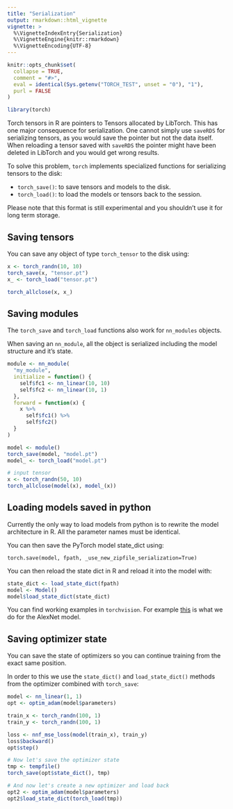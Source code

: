 ```yaml
---
title: "Serialization"
output: rmarkdown::html_vignette
vignette: >
  %\VignetteIndexEntry{Serialization}
  %\VignetteEngine{knitr::rmarkdown}
  %\VignetteEncoding{UTF-8}
---
```


```r
knitr::opts_chunk$set(
  collapse = TRUE,
  comment = "#>",
  eval = identical(Sys.getenv("TORCH_TEST", unset = "0"), "1"),
  purl = FALSE
)
```

```r
library(torch)
```

Torch tensors in R are pointers to Tensors allocated by LibTorch.
This has one major consequence for serialization. One cannot simply
use `saveRDS` for serializing tensors, as you would save the pointer but not the data itself. When reloading a tensor saved with `saveRDS` the pointer might have been deleted in LibTorch and you would get wrong results.

To solve this problem, `torch` implements specialized functions for serializing tensors to the disk:

- `torch_save()`: to save tensors and models to the disk.
- `torch_load()`: to load the models or tensors back to the session.

Please note that this format is still experimental and you shouldn't use it for long term storage.

## Saving tensors

You can save any object of type `torch_tensor` to the disk using:

```r
x <- torch_randn(10, 10)
torch_save(x, "tensor.pt")
x_ <- torch_load("tensor.pt")

torch_allclose(x, x_)
```
## Saving modules

The `torch_save` and `torch_load` functions also work for `nn_modules` objects.

When saving an `nn_module`, all the object is serialized including the model structure and it's state.

```r
module <- nn_module(
  "my_module",
  initialize = function() {
    self$fc1 <- nn_linear(10, 10)
    self$fc2 <- nn_linear(10, 1)
  },
  forward = function(x) {
    x %>% 
      self$fc1() %>% 
      self$fc2()
  }
)

model <- module()
torch_save(model, "model.pt")
model_ <- torch_load("model.pt")

# input tensor
x <- torch_randn(50, 10)
torch_allclose(model(x), model_(x))
```

## Loading models saved in python

Currently the only way to load models from python is to rewrite the model architecture in R. All the parameter names must be identical.

You can then save the PyTorch model state_dict using:

```
torch.save(model, fpath, _use_new_zipfile_serialization=True)
```

You can then reload the state dict in R and reload it into the model with:

```r
state_dict <- load_state_dict(fpath)
model <- Model()
model$load_state_dict(state_dict)
```

You can find working examples in `torchvision`. For example [this](https://github.com/mlverse/torchvision/blob/main/R/models-alexnet.R#L2-L63) is what we do for the AlexNet model.


## Saving optimizer state

You can save the state of optimizers so you can continue training from the exact same
position.

In order to this we use the `state_dict()` and `load_state_dict()` methods from
the optimizer combined with `torch_save`:

```r
model <- nn_linear(1, 1)
opt <- optim_adam(model$parameters)

train_x <- torch_randn(100, 1)
train_y <- torch_randn(100, 1)

loss <- nnf_mse_loss(model(train_x), train_y)
loss$backward()
opt$step()

# Now let's save the optimizer state
tmp <- tempfile()
torch_save(opt$state_dict(), tmp)

# And now let's create a new optimizer and load back
opt2 <- optim_adam(model$parameters)
opt2$load_state_dict(torch_load(tmp))
```
